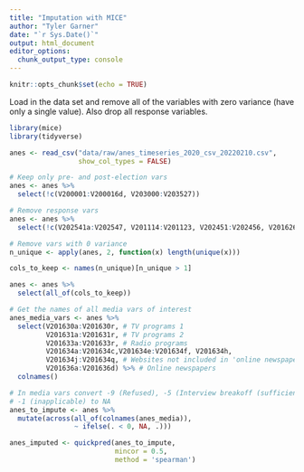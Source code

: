 ```yaml
---
title: "Imputation with MICE"
author: "Tyler Garner"
date: "`r Sys.Date()`"
output: html_document
editor_options: 
  chunk_output_type: console
---
```


```r
knitr::opts_chunk$set(echo = TRUE)
```

Load in the data set and remove all of the variables with zero variance (have only a single value).  Also drop all response variables.

```r
library(mice)
library(tidyverse)

anes <- read_csv("data/raw/anes_timeseries_2020_csv_20220210.csv",
                 show_col_types = FALSE)

# Keep only pre- and post-election vars
anes <- anes %>%
  select(!c(V200001:V200016d, V203000:V203527))

# Remove response vars
anes <- anes %>%
  select(!c(V202541a:V202547, V201114:V201123, V202451:V202456, V201626:V201627, V201639:V201640))

# Remove vars with 0 variance
n_unique <- apply(anes, 2, function(x) length(unique(x)))

cols_to_keep <- names(n_unique)[n_unique > 1]

anes <- anes %>%
  select(all_of(cols_to_keep))
```

```r
# Get the names of all media vars of interest
anes_media_vars <- anes %>%
  select(V201630a:V201630r, # TV programs 1
         V201631a:V201631r, # TV programs 2
         V201633a:V201633r, # Radio programs
         V201634a:V201634c,V201634e:V201634f, V201634h,
         V201634j:V201634q, # Websites not included in 'online newspapers'
         V201636a:V201636d) %>% # Online newspapers
  colnames()

# In media vars convert -9 (Refused), -5 (Interview breakoff (sufficient partial IW)), and
# -1 (inapplicable) to NA
anes_to_impute <- anes %>%
  mutate(across(all_of(colnames(anes_media)),
                ~ ifelse(. < 0, NA, .)))
```

```r
anes_imputed <- quickpred(anes_to_impute,
                          mincor = 0.5,
                          method = 'spearman')
```




